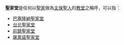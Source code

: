 '''聖家堂'''是任何以[[聖家|聖家]]做為[[主保聖人|主保聖人]]的[[教堂|教堂]]之稱呼，可以指：

* [[巴塞隆納|巴塞隆納]][[聖家堂|聖家堂]]
* [[台北聖家堂|台北聖家堂]]
* [[前鎮聖家堂|前鎮聖家堂]]
* [[圣家堂_(萨莱诺)|薩萊諾聖家堂]]

{{消歧義|Cat=教堂消歧義}}